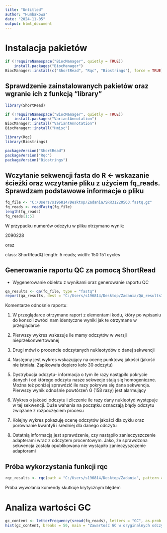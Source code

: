 ---
title: "Untitled"
author: "Humbakowa"
date: "2024-11-05"
output: html_document
---

# Instalacja pakietów

```{r}
if (!requireNamespace("BiocManager", quietly = TRUE))
    install.packages("BiocManager")
BiocManager::install(c("ShortRead", "Rqc", "Biostrings"), force = TRUE)
```

## Sprawdzenie zainstalowanych pakietów oraz wgranie ich z funkcją "library"

```{r}
library(ShortRead)
```

```{r}
if (!requireNamespace("BiocManager", quietly = TRUE))
    install.packages("VariantAnnotation")
BiocManager::install("VariantAnnotation")
BiocManager::install("Hmisc")

```

```{r}
library(Rqc)
library(Biostrings)

packageVersion("ShortRead")
packageVersion("Rqc")
packageVersion("Biostrings")
```

## Wczytanie sekwencji fasta do R \<- wskazanie ścieżki oraz wczytanie pliku z użyciem fq_reads. Sprawdzam podstawowe informacje o pliku

```{r}
fq_file <- "C:/Users/s196814/Desktop/Zadania/SRR31220563.fastq.gz"
fq_reads <- readFastq(fq_file)
length(fq_reads)
fq_reads[1:5]
```

W przypadku numerów odczytu w pliku otrzymano wynik:

2090228

oraz

class: ShortReadQ length: 5 reads; width: 150 151 cycles

## Generowanie raportu QC za pomocą ShortRead

-   Wygenerowanie obiektu z wynikami oraz generowanie raportu QC

```{r}
qa_results <- qa(fq_file, type = "fastq")
report(qa_results, dest = "C:/Users/s196814/Desktop/Zadania/QA_results1")
```

Komentarze odnośnie raportu:

1.  W przeglądarce otrzymano raport z elementami kodu, który po wpisaniu do konsoli zwróci nam identyczne wyniki jak te otrzymane w przeglądarce

2.  Pierwszy wykres wskazuje ile mamy odczytów w wersji nieprzekonwertowanej

3.  Drugi mówi o procencie odczytanych nukleotydów o danej sekwencji

4.  Następny jest wykres wskazujący na ocenę punktową jakości (jakość nie istniała. Zapikowała dopiero koło 30 odczytu)

5.  Dystrybucja odczytu- informacja o tym ile razy nastąpiło pokrycie danych i od którego odczytu nasze sekwecje stają się homogeniczne. Można też poniżej sprawdzić ile razy pokrywa się dana sekwencja. Pierwszy wynik odnośnie powtórzeń G (158 razy) jest alarmujący

6.  Wykres o jakości odczytu i zliczenie ile razy dany nukleotyd występuje w tej sekwencji. Duże wahania na początku oznaczają błędy odczytu związane z rozpoczęciem procesu

7.  Kolejny wykres pokazuję ocenę odczytów jakości dla cyklu oraz porównanie kwantyli i średniej dla danego odczytu

8.  Ostatnią informacją jest sprawdzenie, czy nastąpiło zanieczyszczenie adapterami wraz z odczytem procentowym. Jako, że sprawdzona sekwencja została opublikowana nie wystąpiło zanieczyszczenie adaptorami

## Próba wykorzystania funkcji rqc
```{r}
rqc_results <- rqc(path = "C:/Users/s196814/Desktop/Zadania", pattern = "SRR31220563.fastq.gz", sample = TRUE)
```
Próba wywołania komendy skutkuje krytycznym błędem

# Analiza wartości GC
```{r}
gc_content <- letterFrequency(sread(fq_reads), letters = "GC", as.prob = TRUE)
hist(gc_content, breaks = 50, main = "Zawartość GC w oryginalnych odczytach", xlab = "Procent GC")
```